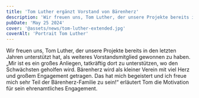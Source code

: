 ```yaml
---
title: 'Tom Luther ergänzt Vorstand von Bärenherz'
description: 'Wir freuen uns, Tom Luther, der unsere Projekte bereits in den letzten Jahren unterstützt hat, als weiteres Vorstandsmitglied gewonnen zu haben.'
pubDate: 'May 25 2024'
cover: '@assets/news/tom-luther-extended.jpg'
coverAlt: 'Portrait Tom Luther'
---
```


Wir freuen uns, Tom Luther, der unsere Projekte bereits in den letzten Jahren unterstützt hat, als weiteres Vorstandsmitglied gewonnen zu haben. „Mir ist es ein großes Anliegen, tatkräftig dort zu unterstützen, wo den Schwächsten geholfen wird. Bärenherz wird als kleiner Verein mit viel Herz und großem Engagement getragen. Das hat mich begeistert und ich freue mich sehr Teil der Bärenherz-Familie zu sein!“ erläutert Tom die Motivation für sein ehrenamtliches Engagement.